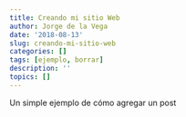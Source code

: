 ```yaml
---
title: Creando mi sitio Web
author: Jorge de la Vega
date: '2018-08-13'
slug: creando-mi-sitio-web
categories: []
tags: [ejemplo, borrar]
description: ''
topics: []
---
```


Un simple ejemplo de cómo agregar un post
